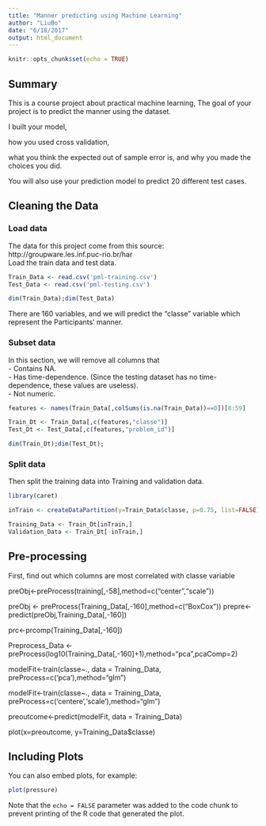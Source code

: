 ```yaml
---
title: "Manner predicting using Machine Learning"
author: "LiuBo"
date: "6/18/2017"
output: html_document
---
```


```r
knitr::opts_chunk$set(echo = TRUE)
```
## Summary
This is a course project about practical machine learning, The goal of your project is to predict the manner using the dataset. 

I built your model, 

how you used cross validation, 

what you think the expected out of sample error is, and why you made the choices you did. 

You will also use your prediction model to predict 20 different test cases.

## Cleaning the Data
### Load data
The data for this project come from this source: http://groupware.les.inf.puc-rio.br/har        
Load the train data and test data.
```r
Train_Data <- read.csv('pml-training.csv')
Test_Data <- read.csv('pml-testing.csv')

dim(Train_Data);dim(Test_Data)
```
There are 160 variables, and we will predict the "classe" variable which represent the Participants' manner. 

### Subset data
In this section, we will remove all columns that   
- Contains NA.      
- Has time-dependence. (Since the testing dataset has no time-dependence, these values are useless).   
- Not numeric.
``` r
features <- names(Train_Data[,colSums(is.na(Train_Data))==0])[8:59]

Train_Dt <- Train_Data[,c(features,"classe")]
Test_Dt <- Test_Data[,c(features,"problem_id")]

dim(Train_Dt);dim(Test_Dt);
```

### Split data
Then split the training data into Training and validation data. 
```r
library(caret)

inTrain <- createDataPartition(y=Train_Data$classe, p=0.75, list=FALSE)

Training_Data <- Train_Dt[inTrain,]
Validation_Data <- Train_Dt[-inTrain,]
```

## Pre-processing
First, find out which columns are most correlated with classe variable

preObj<-preProcess(training[,-58],method=c("center","scale"))

preObj <- preProcess(Training_Data[,-160],method=c("BoxCox"))
prepre<-predict(preObj,Training_Data[,-160])


prc<-prcomp(Training_Data[,-160])

Preprocess_Data <- preProcess(log10(Training_Data[,-160]+1),method="pca",pcaComp=2)

modelFit<-train(classe~., data = Training_Data, preProcess=c('pca'),method="glm")

modelFit<-train(classe~., data = Training_Data, preProcess=c('centere','scale'),method="glm")

preoutcome<-predict(modelFit, data = Training_Data)

plot(x=preoutcome, y=Training_Data$classe)


















## Including Plots

You can also embed plots, for example:

```r
plot(pressure)
```

Note that the `echo = FALSE` parameter was added to the code chunk to prevent printing of the R code that generated the plot.
